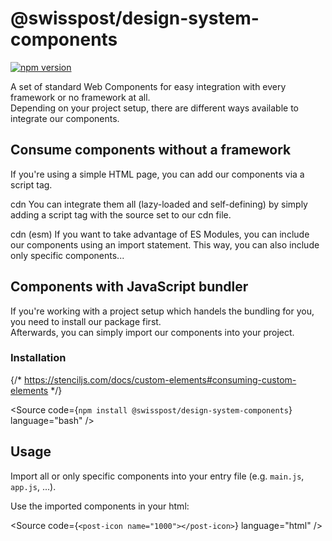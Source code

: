 
<Meta of={GettingStartedStories} />

# @swisspost/design-system-components

[![npm version](https://badge.fury.io/js/@swisspost%2Fdesign-system-components.svg)](https://badge.fury.io/js/@swisspost%2Fdesign-system-components)

A set of standard Web Components for easy integration with every framework or no framework at all.<br/>
Depending on your project setup, there are different ways available to integrate our components.

## Consume components without a framework

If you're using a simple HTML page, you can add our components via a script tag.

<PostTabs>
  <PostTabHeader slot="tabs" panel="cdn-all">cdn</PostTabHeader>
  <PostTabPanel name="cdn-all">
    You can integrate them all (lazy-loaded and self-defining) by simply adding a script tag with the source set to our cdn file.
    <Source code={SampleCdnAll} language="html" />
  </PostTabPanel>

  <PostTabHeader slot="tabs" panel="cdn-esm-all">cdn (esm)</PostTabHeader>
  <PostTabPanel name="cdn-esm-all">
    If you want to take advantage of ES Modules, you can include our components using an import
    statement.
    <Source code={SampleCdnEsmAll} language="html" />
    This way, you can also include only specific components...
    <Source code={SampleCdnEsmSpecific} language="html" />
  </PostTabPanel>

</PostTabs>

## Components with JavaScript bundler

If you're working with a project setup which handels the bundling for you, you need to install our package first.<br/>
Afterwards, you can simply import our components into your project.

### Installation

{/* https://stenciljs.com/docs/custom-elements#consuming-custom-elements */}

<Source
  code={`npm install @swisspost/design-system-components`}
  language="bash"
/>

## Usage

Import all or only specific components into your entry file (e.g. `main.js`, `app.js`, ...).

<Source
  code={SampleJsAll}
  language="javascript"
/>

<Source
  code={SampleJsSpecific}
  language="javascript"
/>

Use the imported components in your html:

<Source
  code={`<post-icon name="1000"></post-icon>`}
  language="html"
/>
